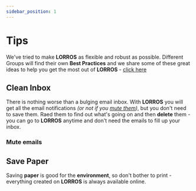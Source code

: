 ```yaml
---
sidebar_position: 1
---
```



# Tips

We've tried to make **LORROS** as flexible and robust as possible. Different Groups will find their own **Best Practices** and we share some of these great ideas to help you get the most out of **LORROS** - [click here](../../blog)

## Clean Inbox

There is nothing worse than a bulging email inbox. With **LORROS** you will get all the email notifications _(or not if you [mute them](#mute-emails))_, but you don't need to save them. Raed them to find out what's going on and then **delete** them - you can go to **LORROS** anytime and don't need the emails to fill up your inbox.

### Mute emails

<OptinOut />

## Save Paper

Saving **paper** is good for the **environment**, so don't bother to print - everything created on **LORROS** is always available online.

